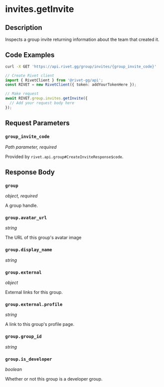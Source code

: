 

# invites.getInvite

## Description

Inspects a group invite returning information about the team that created it.


## Code Examples

<CodeGroup title='Request' tag='GET' label='https://api.rivet.gg/group/invites/{group_invite_code}'>

```bash {{ title: 'cURL' }}
curl -X GET 'https://api.rivet.gg/group/invites/{group_invite_code}'
```

```ts
// Create Rivet client
import { RivetClient } from '@rivet-gg/api';
const RIVET = new RivetClient({ token: addYourTokenHere });

// Make request
await RIVET.group.invites.getInvite({
  // Add your request body here
});
```

</CodeGroup>


## Request Parameters


### `group_invite_code`

_Path parameter, required_


Provided by `rivet.api.group#CreateInviteResponse$code`.


## Response Body

### `group`

_object, required_

A group handle.

### `group.avatar_url`

_string_

The URL of this group's avatar image

### `group.display_name`

_string_

### `group.external`

_object_

External links for this group.

### `group.external.profile`

_string_

A link to this group's profile page.

### `group.group_id`

_string_

### `group.is_developer`

_boolean_

Whether or not this group is a developer group.



